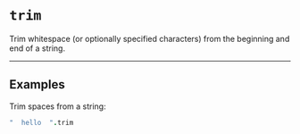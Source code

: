 # `trim`

Trim whitespace (or optionally specified characters) from the beginning and end of a string.

---

## Examples

Trim spaces from a string:

```coffee
"  hello  ".trim
```
